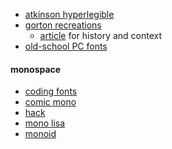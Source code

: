 
- [atkinson hyperlegible](https://www.brailleinstitute.org/freefont/)
- [gorton recreations](https://aresluna.org/the-hardest-working-font-in-manhattan/recreations)
  - [article](https://aresluna.org/the-hardest-working-font-in-manhattan/) for history and context 
- [old-school PC fonts](https://int10h.org/oldschool-pc-fonts/fontlist/)


#### monospace

- [coding fonts](https://coding-fonts.pages.dev/)
- [comic mono](https://dtinth.github.io/comic-mono-font/)
- [hack](https://sourcefoundry.org/hack/)
- [mono lisa](https://www.monolisa.dev/)
- [monoid](https://larsenwork.com/monoid/)